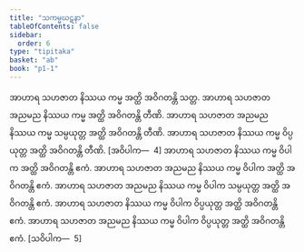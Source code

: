 ```yaml
---
title: "သကမ္မဃဋနာ"
tableOfContents: false
sidebar:
  order: 6
type: "tipitaka"
basket: "ab"
book: "p1-1"
---
```



<DynamicBreadcrumb />

<Division number="345" book="p1-1" e="ch" v="36" p="112">

<Paragraph number="1075" book="p1-1">
အာဟာရ သဟဇာတ နိဿယ ကမ္မ အတ္ထိ အဝိဂတန္တိ သတ္တ. အာဟာရ သဟဇာတ အညမည နိဿယ ကမ္မ အတ္ထိ အဝိဂတန္တိ တီဏိ. အာဟာရ သဟဇာတ အညမည နိဿယ ကမ္မ သမ္ပယုတ္တ အတ္ထိ အဝိဂတန္တိ တီဏိ. အာဟာရ သဟဇာတ နိဿယ ကမ္မ ဝိပ္ပယုတ္တ အတ္ထိ အဝိဂတန္တိ တီဏိ. [အဝိပါက—  4]
</Paragraph>

<Paragraph number="1076" book="p1-1">
အာဟာရ သဟဇာတ နိဿယ ကမ္မ ဝိပါက အတ္ထိ အဝိဂတန္တိ ဧကံ. အာဟာရ သဟဇာတ အညမည နိဿယ ကမ္မ ဝိပါက အတ္ထိ အဝိဂတန္တိ ဧကံ. အာဟာရ သဟဇာတ အညမည နိဿယ ကမ္မ ဝိပါက သမ္ပယုတ္တ အတ္ထိ အဝိဂတန္တိ ဧကံ. အာဟာရ သဟဇာတ နိဿယ ကမ္မ ဝိပါက ဝိပ္ပယုတ္တ အတ္ထိ အဝိဂတန္တိ ဧကံ. အာဟာရ သဟဇာတ အညမည နိဿယ ကမ္မ ဝိပါက ဝိပ္ပယုတ္တ အတ္ထိ အဝိဂတန္တိ ဧကံ. [သဝိပါက—  5]
</Paragraph>
</Division>